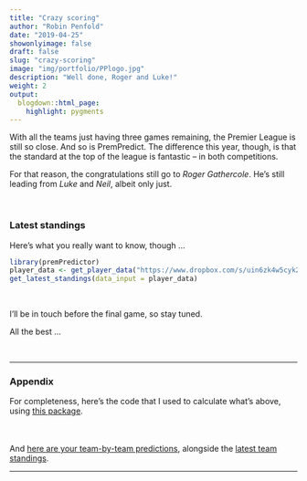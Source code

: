 ```yaml
---
title: "Crazy scoring"
author: "Robin Penfold"
date: "2019-04-25"
showonlyimage: false
draft: false
slug: "crazy-scoring"
image: "img/portfolio/PPlogo.jpg"
description: "Well done, Roger and Luke!"
weight: 2
output:
  blogdown::html_page:
    highlight: pygments
---
```


With all the teams just having three games remaining, the Premier League is still so close. And so is PremPredict. The difference this year, though, is that the standard at the top of the league is fantastic -- in both competitions.

For that reason, the congratulations still go to *Roger Gathercole*. He's still leading from *Luke* and *Neil*, albeit only just.

</br>

### Latest standings

Here's what you really want to know, though ...

```r
library(premPredictor)
player_data <- get_player_data("https://www.dropbox.com/s/uin6zk4w5cyk2m1/PremPredict-18-19.csv")
get_latest_standings(data_input = player_data)
```

</br>

I'll be in touch before the final game, so stay tuned. 

All the best ...

</br>

***

### Appendix

For completeness, here's the code that I used to calculate what's above, using [this package](https://github.com/p0bs/premPredictor).

```r
```

<p style="height: .5em;">&nbsp;</p>

And [here are your team-by-team predictions](https://docs.google.com/spreadsheets/d/1KgzlXAdcH5dwFllIU0Nktq-_QTwWwBuj76Di-UYQbtA/edit?usp=sharing), alongside the [latest team standings](http://www.theguardian.com/football/premierleague/table).

***

<p style="height: .5em;">&nbsp;</p>

